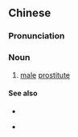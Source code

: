 ==Chinese==
{{zh-forms}}

===Pronunciation===
{{zh-pron
|m=jìnán
|c=gei6 naam4
|cat=n
}}

===Noun===
{{zh-noun}}

# [[male]] [[prostitute]]

====See also====
* {{zh-l|妓女}}
* {{qualifier|not to be confused with}} {{zh-l|男妓}}
